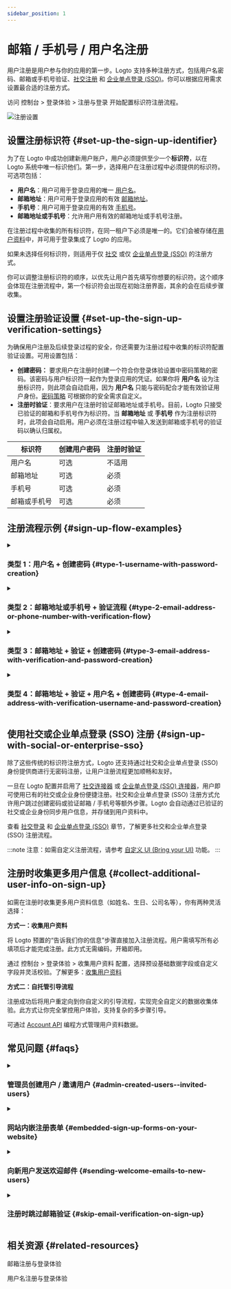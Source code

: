 ```yaml
---
sidebar_position: 1
---
```


# 邮箱 / 手机号 / 用户名注册

用户注册是用户参与你的应用的第一步。Logto 支持多种注册方式，包括用户名密码、邮箱或手机号验证、[社交注册](/end-user-flows/sign-up-and-sign-in/social-sign-in) 和 [企业单点登录 (SSO)](/end-user-flows/enterprise-sso)。你可以根据应用需求设置最合适的注册方式。

访问 <CloudLink to="/sign-in-experience/sign-up-and-sign-in">控制台 > 登录体验 > 注册与登录</CloudLink> 开始配置标识符注册流程。

<img src="/img/assets/sign-in-experience-sign-up.png" alt="注册设置" />

## 设置注册标识符 \{#set-up-the-sign-up-identifier}

为了在 Logto 中成功创建新用户账户，用户必须提供至少一个**标识符**，以在 Logto 系统中唯一标识他们。第一步，选择用户在注册过程中必须提供的标识符。可选项包括：

- **用户名**：用户可用于登录应用的唯一 [用户名](/user-management/user-data#username)。
- **邮箱地址**：用户可用于登录应用的有效 [邮箱地址](/user-management/user-data#primary_email)。
- **手机号**：用户可用于登录应用的有效 [手机号](/user-management/user-data#primary_phone)。
- **邮箱地址或手机号**：允许用户用有效的邮箱地址或手机号注册。

在注册过程中收集的所有标识符，在同一租户下必须是唯一的。它们会被存储在[用户资料](/user-management/user-data#user-profile)中，并可用于登录集成了 Logto 的应用。

如果未选择任何标识符，则适用于仅 [社交](/end-user-flows/sign-up-and-sign-in/social-sign-in) 或仅 [企业单点登录 (SSO)](/end-user-flows/enterprise-sso) 的注册方式。

你可以调整注册标识符的顺序，以优先让用户首先填写你想要的标识符。这个顺序会体现在注册流程中，第一个标识符会出现在初始注册界面，其余的会在后续步骤收集。

## 设置注册验证设置 \{#set-up-the-sign-up-verification-settings}

为确保用户注册及后续登录过程的安全，你还需要为注册过程中收集的标识符配置验证设置。可用设置包括：

- **创建密码：** 要求用户在注册时创建一个符合你登录体验设置中密码策略的密码。该密码与用户标识符一起作为登录应用的凭证。如果你将 **用户名** 设为注册标识符，则此项会自动启用，因为 **用户名** 只能与密码配合才能有效验证用户身份。[密码策略](/security/password-policy) 可根据你的安全需求自定义。
- **注册时验证**：要求用户在注册时验证邮箱地址或手机号。目前，Logto 只接受已验证的邮箱和手机号作为标识符。当 **邮箱地址** 或 **手机号** 作为注册标识符时，此项会自动启用。用户必须在注册过程中输入发送到邮箱或手机号的验证码以确认归属权。

| 标识符       | 创建用户密码 | 注册时验证 |
| ------------ | ------------ | ---------- |
| 用户名       | 可选         | 不适用     |
| 邮箱地址     | 可选         | 必须       |
| 手机号       | 可选         | 必须       |
| 邮箱或手机号 | 可选         | 必须       |

## 注册流程示例 \{#sign-up-flow-examples}

<details>
  <summary>

### 类型 1：用户名 + 创建密码 \{#type-1-username-with-password-creation}

</summary>

选择 **用户名** 作为注册标识符。创建密码会自动启用。

<img src="/img/assets/sign-up-username-password.png" alt="用户名和密码注册" />

</details>

<details>
  <summary>

### 类型 2：邮箱地址或手机号 + 验证流程 \{#type-2-email-address-or-phone-number-with-verification-flow}

</summary>

选择 **邮箱地址或手机号** 作为注册标识符。**注册时验证** 强制启用。

<img src="/img/assets/sign-up-email-verification.png" alt="邮箱或手机号注册并验证" />

</details>

<details>
  <summary>

### 类型 3：邮箱地址 + 验证 + 创建密码 \{#type-3-email-address-with-verification-and-password-creation}

</summary>

选择 **邮箱地址** 作为注册标识符。**注册时验证** 强制启用。启用 **创建密码**，要求用户在注册时创建密码。（手机号注册流程同理）

<img src="/img/assets/sign-up-email-password.png" alt="邮箱注册并验证和创建密码" />

</details>

<details>
  <summary>

### 类型 4：邮箱地址 + 验证 + 用户名 + 创建密码 \{#type-4-email-address-with-verification-username-and-password-creation}

</summary>

选择 **邮箱地址** 和 **用户名** 作为注册标识符。**注册时验证** 强制启用。启用 **创建密码**，要求用户在注册时创建密码。

<img src="/img/assets/sign-up-email-username-password.png" alt="邮箱和用户名注册并验证和创建密码" />

</details>

## 使用社交或企业单点登录 (SSO) 注册 \{#sign-up-with-social-or-enterprise-sso}

除了这些传统的标识符注册方式，Logto 还支持通过社交和企业单点登录 (SSO) 身份提供商进行无密码注册，让用户注册流程更加顺畅和友好。

一旦在 Logto 配置并启用了 [社交连接器](/connectors/social-connectors) 或 [企业单点登录 (SSO) 连接器](/connectors/enterprise-connectors)，用户即可使用已有的社交或企业身份便捷注册。社交和企业单点登录 (SSO) 注册方式允许用户跳过创建密码或验证邮箱 / 手机号等额外步骤。Logto 会自动通过已验证的社交或企业身份同步用户信息，并存储到用户资料中。

查看 [社交登录](/end-user-flows/sign-up-and-sign-in/social-sign-in/) 和 [企业单点登录 (SSO)](/end-user-flows/enterprise-sso/) 章节，了解更多社交和企业单点登录 (SSO) 注册流程。

:::note
注意：如需自定义注册流程，请参考 [自定义 UI (Bring your UI)](/customization/bring-your-ui/) 功能。
:::

## 注册时收集更多用户信息 \{#collect-additional-user-info-on-sign-up}

如需在注册时收集更多用户资料信息（如姓名、生日、公司名等），你有两种灵活选择：

**方式一：收集用户资料**

将 Logto 预置的“告诉我们你的信息”步骤直接加入注册流程。用户需填写所有必填项后才能完成注册。此方式无需编码，开箱即用。

通过 <CloudLink to="/sign-in-experience/collect-user-profile">控制台 > 登录体验 > 收集用户资料</CloudLink> 配置，选择预设基础数据字段或自定义字段并灵活校验。了解更多：[收集用户资料](/end-user-flows/collect-user-profile)

**方式二：自托管引导流程**

注册成功后将用户重定向到你自定义的引导流程，实现完全自定义的数据收集体验。此方式让你完全掌控用户体验，支持复杂的多步骤引导。

可通过 [Account API](/end-user-flows/account-settings/by-account-api) 编程方式管理用户资料数据。

## 常见问题 \{#faqs}

<details>
  <summary>

### 管理员创建用户 / 邀请用户 \{#admin-created-users--invited-users}

</summary>

了解如何实现 [仅邀请注册流程](/end-user-flows/sign-up-and-sign-in/disable-user-registration/#implement-an-invitation-only-sign-up-flow)

</details>

<details>
  <summary>

### 网站内嵌注册表单 \{#embedded-sign-up-forms-on-your-website}

</summary>
  
Logto 目前不支持无界面 API 进行注册和登录。你可以使用 [自定义 UI (Bring your UI)](/customization/bring-your-ui/) 功能上传自定义注册表单，或通过登录参数将用户信息从你的网站传递到 Logto。了解更多用户标识符传递方式：[认证 (Authentication) 参数](/end-user-flows/authentication-parameters/)。

</details>

<details>
  <summary>

### 向新用户发送欢迎邮件 \{#sending-welcome-emails-to-new-users}

</summary>

订阅 `User.Created` webhook 事件，向新用户发送欢迎邮件。了解更多 [webhook 事件](/developers/webhooks/webhooks-events/#data-mutation-hook-events)。

</details>

<details>
  <summary>

### 注册时跳过邮箱验证 \{#skip-email-verification-on-sign-up}

</summary>

目前，Logto 只支持已验证的邮箱和手机号作为标识符。验证流程是确保用户标识符安全和归属的必要步骤。
对未验证邮箱或手机号的支持已在我们的[路线图](https://feedback.logto.io/roadmap)中，敬请关注后续更新！

</details>

## 相关资源 \{#related-resources}

<Url href="https://www.youtube.com/watch?v=64rBXpWbScc">邮箱注册与登录体验</Url>

<Url href="https://www.youtube.com/watch?v=chQxCJX6e6w">用户名注册与登录体验</Url>

